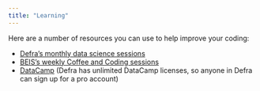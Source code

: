 ```yaml
---
title: "Learning"
---
```


Here are a number of resources you can use to help improve your coding:

  - [Defra's monthly data science sessions](https://defra.sharepoint.com/sites/Community448/SitePages/Discussion-Sessions-(Coffee-and-Coding).aspx)
  - [BEIS's weekly Coffee and Coding sessions](https://forms.office.com/pages/responsepage.aspx?id=BXCsy8EC60O0l-ZJLRst2KUXyeG5QzlKhk--pMPwnKxURTJXTTFZVjVQSFA2SE1ZSVNKRDE3NzBYTy4u)
  - [DataCamp](https://www.datacamp.com/) (Defra has unlimited DataCamp licenses, so anyone in Defra can sign up for a pro account)